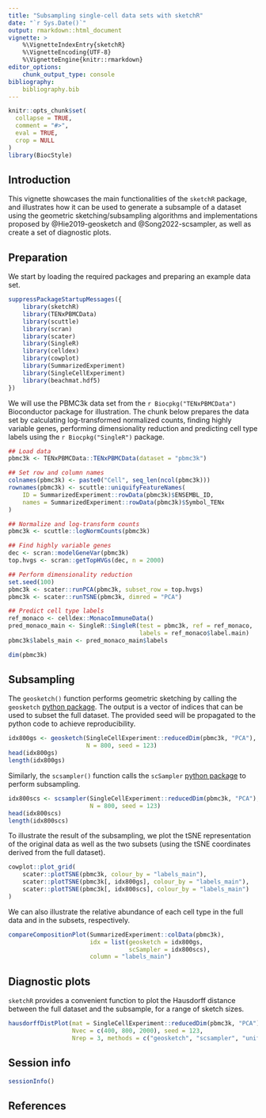 ```yaml
---
title: "Subsampling single-cell data sets with sketchR"
date: "`r Sys.Date()`"
output: rmarkdown::html_document
vignette: >
    %\VignetteIndexEntry{sketchR}
    %\VignetteEncoding{UTF-8}
    %\VignetteEngine{knitr::rmarkdown}
editor_options: 
    chunk_output_type: console
bibliography:
    bibliography.bib
---
```


```r
knitr::opts_chunk$set(
  collapse = TRUE,
  comment = "#>",
  eval = TRUE,
  crop = NULL
)
library(BiocStyle)
```

## Introduction

This vignette showcases the main functionalities of the `sketchR` package, 
and illustrates how it can be used to generate a subsample of a dataset using 
the geometric sketching/subsampling algorithms and implementations proposed by 
@Hie2019-geosketch and @Song2022-scsampler, as well as create a set of 
diagnostic plots. 

## Preparation

We start by loading the required packages and preparing an example data set. 

```r
suppressPackageStartupMessages({
    library(sketchR)
    library(TENxPBMCData)
    library(scuttle)
    library(scran)
    library(scater)
    library(SingleR)
    library(celldex)
    library(cowplot)
    library(SummarizedExperiment)
    library(SingleCellExperiment)
    library(beachmat.hdf5)
})
```

We will use the PBMC3k data set from the `r Biocpkg("TENxPBMCData")` 
Bioconductor package for illustration. The chunk below prepares the data set
by calculating log-transformed normalized counts, finding highly variable 
genes, performing dimensionality reduction and predicting cell type labels 
using the `r Biocpkg("SingleR")` package.

```r
## Load data
pbmc3k <- TENxPBMCData::TENxPBMCData(dataset = "pbmc3k")

## Set row and column names
colnames(pbmc3k) <- paste0("Cell", seq_len(ncol(pbmc3k)))
rownames(pbmc3k) <- scuttle::uniquifyFeatureNames(
    ID = SummarizedExperiment::rowData(pbmc3k)$ENSEMBL_ID,
    names = SummarizedExperiment::rowData(pbmc3k)$Symbol_TENx
)

## Normalize and log-transform counts
pbmc3k <- scuttle::logNormCounts(pbmc3k)

## Find highly variable genes
dec <- scran::modelGeneVar(pbmc3k)
top.hvgs <- scran::getTopHVGs(dec, n = 2000)

## Perform dimensionality reduction
set.seed(100)
pbmc3k <- scater::runPCA(pbmc3k, subset_row = top.hvgs)
pbmc3k <- scater::runTSNE(pbmc3k, dimred = "PCA")

## Predict cell type labels
ref_monaco <- celldex::MonacoImmuneData()
pred_monaco_main <- SingleR::SingleR(test = pbmc3k, ref = ref_monaco, 
                                     labels = ref_monaco$label.main)
pbmc3k$labels_main <- pred_monaco_main$labels

dim(pbmc3k)
```

## Subsampling

The `geosketch()` function performs geometric sketching by calling the 
`geosketch` [python package](https://github.com/brianhie/geosketch). 
The output is a vector of indices that can be used to subset the full 
dataset. The provided seed will be propagated to the python code to 
achieve reproducibility. 

```r
idx800gs <- geosketch(SingleCellExperiment::reducedDim(pbmc3k, "PCA"), 
                      N = 800, seed = 123)
head(idx800gs)
length(idx800gs)
```

Similarly, the `scsampler()` function calls the `scSampler` 
[python package](https://github.com/SONGDONGYUAN1994/scsampler) to 
perform subsampling. 

```r
idx800scs <- scsampler(SingleCellExperiment::reducedDim(pbmc3k, "PCA"), 
                       N = 800, seed = 123)
head(idx800scs)
length(idx800scs)
```

To illustrate the result of the subsampling, we plot the tSNE 
representation of the original data as well as the two subsets (using the 
tSNE coordinates derived from the full dataset).

```r
cowplot::plot_grid(
    scater::plotTSNE(pbmc3k, colour_by = "labels_main"),
    scater::plotTSNE(pbmc3k[, idx800gs], colour_by = "labels_main"),
    scater::plotTSNE(pbmc3k[, idx800scs], colour_by = "labels_main")
)
```

We can also illustrate the relative abundance of each cell type in the 
full data and in the subsets, respectively. 

```r
compareCompositionPlot(SummarizedExperiment::colData(pbmc3k), 
                       idx = list(geosketch = idx800gs,
                                  scSampler = idx800scs), 
                       column = "labels_main")
```

## Diagnostic plots

`sketchR` provides a convenient function to plot the Hausdorff distance 
between the full dataset and the subsample, for a range of sketch 
sizes. 

```r
hausdorffDistPlot(mat = SingleCellExperiment::reducedDim(pbmc3k, "PCA"), 
                  Nvec = c(400, 800, 2000), seed = 123, 
                  Nrep = 3, methods = c("geosketch", "scsampler", "uniform"))
```

## Session info

```r
sessionInfo()
```

## References
